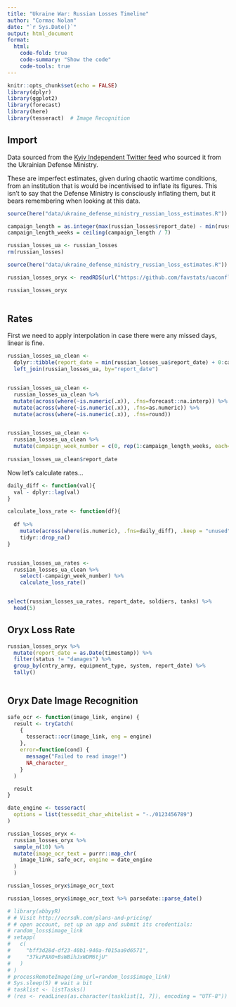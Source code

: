 ```yaml
---
title: "Ukraine War: Russian Losses Timeline"
author: "Cormac Nolan"
date: "`r Sys.Date()`"
output: html_document
format:
  html:
    code-fold: true
    code-summary: "Show the code"
    code-tools: true
---
```


```r
knitr::opts_chunk$set(echo = FALSE)
library(dplyr)
library(ggplot2)
library(forecast)
library(here)
library(tesseract)  # Image Recognition
```

## Import

Data sourced from the [Kyiv Independent Twitter feed](https://twitter.com/KyivIndependent/media) who sourced it from the Ukrainian Defense Ministry.

These are imperfect estimates, given during chaotic wartime conditions, from an institution that is would be incentivised to inflate its figures. This isn't to say that the Defense Ministry is consciously inflating them, but it bears remembering when looking at this data.

```r
source(here("data/ukraine_defense_ministry_russian_loss_estimates.R"))

campaign_length = as.integer(max(russian_losses$report_date) - min(russian_losses$report_date))
campaign_length_weeks = ceiling(campaign_length / 7)

russian_losses_ua <- russian_losses
rm(russian_losses)

```

```r
source(here("data/ukraine_defense_ministry_russian_loss_estimates.R"))

russian_losses_oryx <- readRDS(url("https://github.com/favstats/uaconflict_equipmentloss/raw/main/data/oryx_data.rds","rb"))

russian_losses_oryx
 
```

## Rates

First we need to apply interpolation in case there were any missed days, linear is fine.

```r

russian_losses_ua_clean <-
  dplyr::tibble(report_date = min(russian_losses_ua$report_date) + 0:campaign_length) %>%
  left_join(russian_losses_ua, by="report_date")


russian_losses_ua_clean <- 
  russian_losses_ua_clean %>% 
  mutate(across(where(~is.numeric(.x)), .fns=forecast::na.interp)) %>%
  mutate(across(where(~is.numeric(.x)), .fns=as.numeric)) %>% 
  mutate(across(where(~is.numeric(.x)), .fns=round))


russian_losses_ua_clean <- 
  russian_losses_ua_clean %>% 
  mutate(campaign_week_number = c(0, rep(1:campaign_length_weeks, each=7)[1:(campaign_length)]))
  
russian_losses_ua_clean$report_date
```

Now let's calculate rates...

```r
daily_diff <- function(val){
  val - dplyr::lag(val) 
}

calculate_loss_rate <- function(df){
  
  df %>% 
    mutate(across(where(is.numeric), .fns=daily_diff), .keep = "unused") %>% 
    tidyr::drop_na()
}


russian_losses_ua_rates <- 
  russian_losses_ua_clean %>% 
    select(-campaign_week_number) %>% 
    calculate_loss_rate()


select(russian_losses_ua_rates, report_date, soldiers, tanks) %>% 
  head(5)
```

## Oryx Loss Rate

```r
russian_losses_oryx %>% 
  mutate(report_date = as.Date(timestamp)) %>% 
  filter(status != "damages") %>% 
  group_by(cntry_army, equipment_type, system, report_date) %>% 
  tally()
  

```

## Oryx Date Image Recognition

```r

safe_ocr <- function(image_link, engine) {
  result <- tryCatch(
    {
      tesseract::ocr(image_link, eng = engine)
    },
    error=function(cond) {
      message("Failed to read image!")
      NA_character_
    }
  )

  result
}

date_engine <- tesseract(
  options = list(tessedit_char_whitelist = "-./0123456789")
)

russian_losses_oryx <-
  russian_losses_oryx %>% 
  sample_n(10) %>% 
  mutate(image_ocr_text = purrr::map_chr(
    image_link, safe_ocr, engine = date_engine
  )
  )

russian_losses_oryx$image_ocr_text

```

```r
russian_losses_oryx$image_ocr_text %>% parsedate::parse_date()
```

```r
# library(abbyyR)
# # Visit http://ocrsdk.com/plans-and-pricing/ 
# # open account, set up an app and submit its credentials:  
# random_loss$image_link
# setapp(
#   c(
#     "bff3d28d-df23-40b1-940a-f015aa9d6571", 
#     "37kzPAXO+BsWBihJxWDM6tjU"
#   )
# )
# processRemoteImage(img_url=random_loss$image_link)
# Sys.sleep(5) # wait a bit
# tasklist <- listTasks()
# (res <- readLines(as.character(tasklist[1, 7]), encoding = "UTF-8"))
```

```r

```
